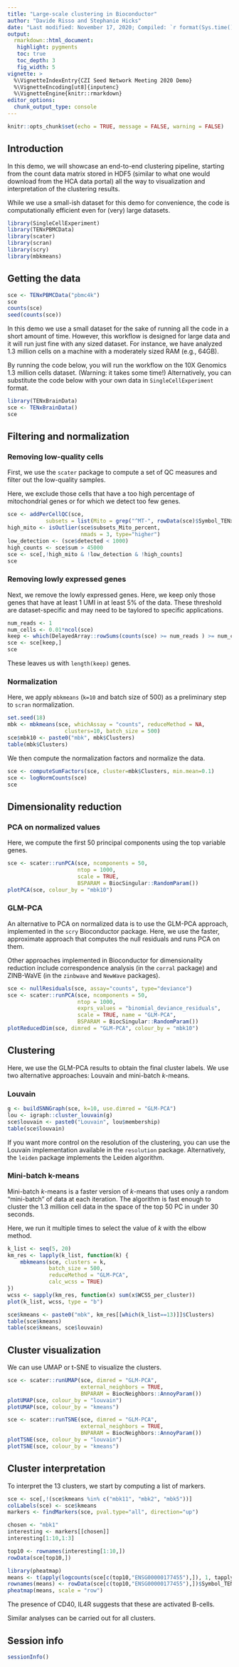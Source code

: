 ```yaml
---
title: "Large-scale clustering in Bioconductor"
author: "Davide Risso and Stephanie Hicks"
date: "Last modified: November 17, 2020; Compiled: `r format(Sys.time(), '%B %d, %Y')`"
output:
  rmarkdown::html_document:
   highlight: pygments
   toc: true
   toc_depth: 3
   fig_width: 5
vignette: >
  %\VignetteIndexEntry{CZI Seed Network Meeting 2020 Demo}
  %\VignetteEncoding[ut8]{inputenc}
  %\VignetteEngine{knitr::rmarkdown}
editor_options: 
  chunk_output_type: console
---
```


```r
knitr::opts_chunk$set(echo = TRUE, message = FALSE, warning = FALSE)
```

## Introduction

In this demo, we will showcase an end-to-end clustering pipeline, starting from the count data matrix stored in HDF5 (similar to what one would download from the HCA data portal) all the way to visualization and interpretation of the clustering results.

While we use a small-ish dataset for this demo for convenience, the code is computationally efficient even for (very) large datasets.

```r
library(SingleCellExperiment)
library(TENxPBMCData)
library(scater)
library(scran)
library(scry)
library(mbkmeans)
```

## Getting the data

```r
sce <- TENxPBMCData("pbmc4k")
sce
counts(sce)
seed(counts(sce))
```

In this demo we use a small dataset for the sake of running all the code in a short amount of time. However, this workflow is designed for large data and it will run just fine with any sized dataset. For instance, we have analyzed 1.3 million cells on a machine with a moderately sized RAM (e.g., 64GB).

By running the code below, you will run the workflow on the 10X Genomics 1.3 million cells dataset. (Warning: it takes some time!) Alternatively, you can substitute the code below with your own data in `SingleCellExperiment` format.

```r
library(TENxBrainData)
sce <- TENxBrainData()
sce
```

## Filtering and normalization

### Removing low-quality cells

First, we use the `scater` package to compute a set of 
QC measures and filter out the low-quality samples.

Here, we exclude those cells that have a too high percentage of mitochondrial genes or for which we detect too few genes.

```r
sce <- addPerCellQC(sce, 
            subsets = list(Mito = grep("^MT-", rowData(sce)$Symbol_TENx)))
high_mito <- isOutlier(sce$subsets_Mito_percent, 
                       nmads = 3, type="higher")
low_detection <- (sce$detected < 1000)
high_counts <- sce$sum > 45000
sce <- sce[,!high_mito & !low_detection & !high_counts]
sce
```

### Removing lowly expressed genes

Next, we remove the lowly expressed genes. Here, 
we keep only those genes that have at least 1 UMI 
in at least 5% of the data. These threshold are
dataset-specific and may need to be taylored to 
specific applications.

```r
num_reads <- 1
num_cells <- 0.01*ncol(sce)
keep <- which(DelayedArray::rowSums(counts(sce) >= num_reads ) >= num_cells)
sce <- sce[keep,]
sce
```

These leaves us with `length(keep)` genes.

### Normalization

Here, we apply `mbkmeans` (`k=10` and batch size of 500) as a preliminary step to `scran` normalization.

```r
set.seed(18)
mbk <- mbkmeans(sce, whichAssay = "counts", reduceMethod = NA,
                  clusters=10, batch_size = 500)
sce$mbk10 <- paste0("mbk", mbk$Clusters)
table(mbk$Clusters)
```

We then compute the normalization factors and normalize the data.

```r
sce <- computeSumFactors(sce, cluster=mbk$Clusters, min.mean=0.1)
sce <- logNormCounts(sce)
sce
```

## Dimensionality reduction

### PCA on normalized values

Here, we compute the first 50 principal components using the top variable genes.

```r
sce <- scater::runPCA(sce, ncomponents = 50,
                      ntop = 1000,
                      scale = TRUE,
                      BSPARAM = BiocSingular::RandomParam())
plotPCA(sce, colour_by = "mbk10")
```

### GLM-PCA

An alternative to PCA on normalized data is to use the GLM-PCA approach, implemented in the `scry` Bioconductor package. Here, we use the faster, approximate approach that computes the null residuals and runs PCA on them.

Other approaches implemented in Bioconductor for dimensionality reduction include correspondence analysis (in the `corral` package) and ZINB-WaVE (in the `zinbwave` and `NewWave` packages).

```r
sce <- nullResiduals(sce, assay="counts", type="deviance")
sce <- scater::runPCA(sce, ncomponents = 50,
                      ntop = 1000,
                      exprs_values = "binomial_deviance_residuals",
                      scale = TRUE, name = "GLM-PCA",
                      BSPARAM = BiocSingular::RandomParam())
plotReducedDim(sce, dimred = "GLM-PCA", colour_by = "mbk10")
```

## Clustering

Here, we use the GLM-PCA results to obtain the final cluster labels. We use two alternative approaches: Louvain and mini-batch _k_-means.

### Louvain

```r
g <- buildSNNGraph(sce, k=10, use.dimred = "GLM-PCA")
lou <- igraph::cluster_louvain(g)
sce$louvain <- paste0("Louvain", lou$membership)
table(sce$louvain)
```

If you want more control on the resolution of the clustering, you can use the Louvain implementation available in the `resolution` package. Alternatively, the `leiden` package implements the Leiden algorithm.

### Mini-batch k-means

Mini-batch $k$-means is a faster version of $k$-means that uses only a random "mini-batch" of data at each iteration. The algorithm is fast enough to cluster the 1.3 million cell data in the space of the top 50 PC in under 30 seconds.

Here, we run it multiple times to select the value of $k$ with the elbow method.

```r
k_list <- seq(5, 20)
km_res <- lapply(k_list, function(k) {
    mbkmeans(sce, clusters = k, 
             batch_size = 500,
             reduceMethod = "GLM-PCA",
             calc_wcss = TRUE)
})
wcss <- sapply(km_res, function(x) sum(x$WCSS_per_cluster))
plot(k_list, wcss, type = "b")
```

```r
sce$kmeans <- paste0("mbk", km_res[[which(k_list==13)]]$Clusters)
table(sce$kmeans)
table(sce$kmeans, sce$louvain)
```

## Cluster visualization

We can use UMAP or t-SNE to visualize the clusters.

```r
sce <- scater::runUMAP(sce, dimred = "GLM-PCA", 
                       external_neighbors = TRUE,
                       BNPARAM = BiocNeighbors::AnnoyParam())
plotUMAP(sce, colour_by = "louvain")
plotUMAP(sce, colour_by = "kmeans")
```

```r
sce <- scater::runTSNE(sce, dimred = "GLM-PCA", 
                       external_neighbors = TRUE,
                       BNPARAM = BiocNeighbors::AnnoyParam())
plotTSNE(sce, colour_by = "louvain")
plotTSNE(sce, colour_by = "kmeans")
```

## Cluster interpretation

To interpret the 13 clusters, we start by computing a list of markers.

```r
sce <- sce[,!(sce$kmeans %in% c("mbk11", "mbk2", "mbk5"))]
colLabels(sce) <- sce$kmeans
markers <- findMarkers(sce, pval.type="all", direction="up")

chosen <- "mbk1"
interesting <- markers[[chosen]]
interesting[1:10,1:3]

top10 <- rownames(interesting[1:10,])
rowData(sce[top10,])

library(pheatmap)
means <- t(apply(logcounts(sce[c(top10,"ENSG00000177455"),]), 1, tapply, sce$kmeans, mean))
rownames(means) <- rowData(sce[c(top10,"ENSG00000177455"),])$Symbol_TENx
pheatmap(means, scale = "row")
```

The presence of CD40, IL4R suggests that these are activated B-cells.

Similar analyses can be carried out for all clusters.

## Session info 
```r
sessionInfo()
```

